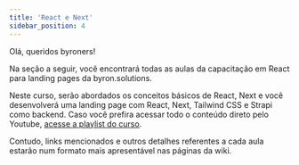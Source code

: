 ```yaml
---
title: 'React e Next'
sidebar_position: 4
---
```


Olá, queridos byroners!

Na seção a seguir, você encontrará todas as aulas da capacitação em React para landing pages da byron.solutions.

Neste curso, serão abordados os conceitos básicos de React, Next e você desenvolverá uma landing page com React, Next, Tailwind CSS e Strapi como backend.
Caso você prefira acessar todo o conteúdo direto pelo Youtube, [acesse a playlist do curso](https://youtube.com/playlist?list=PLc77ERAwzB_05ifpbuA-og8pnewRu5c-f).

Contudo, links mencionados e outros detalhes referentes a cada aula estarão num formato mais apresentável nas páginas da wiki.
